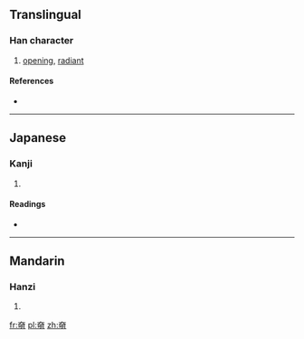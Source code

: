 ==Translingual==

===Han character===
{{Han char|rn=37|rad=大|as=08|sn=11|four=|canj=大日月 (KAB)}}

# [[opening]], [[radiant]]

====References====
* {{Han ref|kx=0252.140|dkj=05939|dj=0514.110|hdz=10543.070|uh=595B|ud=22875}}

----

==Japanese==

===Kanji===
{{ja-kanji|grade=|rs=大08}}

# {{defn|lang=ja|sort=大08}}

====Readings====
* {{ja-readings|on=[[こう]] (kō)|kun=[[あきらか]] (akiraka)}}

----

==Mandarin==

===Hanzi===
{{cmn-hanzi|pin=[[hǎ]] ([[ha3]]), [[tǎi]] ([[tai3]]), [[xiǎng]] ([[xiang3]])|wg=ha<sup>3</sup>, t'ai<sup>3</sup>, hsiang<sup>3</sup>}}

# {{defn|lang=cmn|sort=大08}}

[[fr:奛]]
[[pl:奛]]
[[zh:奛]]